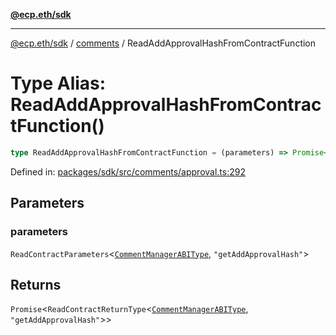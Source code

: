[**@ecp.eth/sdk**](../../index.mdx)

***

[@ecp.eth/sdk](/sdk-reference/index.mdx) / [comments](/sdk-reference/comments/index.mdx) / ReadAddApprovalHashFromContractFunction

# Type Alias: ReadAddApprovalHashFromContractFunction()

```ts
type ReadAddApprovalHashFromContractFunction = (parameters) => Promise<ReadContractReturnType<CommentManagerABIType, "getAddApprovalHash">>;
```

Defined in: [packages/sdk/src/comments/approval.ts:292](https://github.com/ecp-eth/comments-monorepo/blob/main/packages/sdk/src/comments/approval.ts#L292)

## Parameters

### parameters

`ReadContractParameters`\<[`CommentManagerABIType`](/sdk-reference/comments/type-aliases/CommentManagerABIType.mdx), `"getAddApprovalHash"`\>

## Returns

`Promise`\<`ReadContractReturnType`\<[`CommentManagerABIType`](/sdk-reference/comments/type-aliases/CommentManagerABIType.mdx), `"getAddApprovalHash"`\>\>
